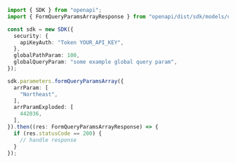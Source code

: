 ```typescript showLineNumbers copy filename="Form Query Params Array usage example"
import { SDK } from "openapi";
import { FormQueryParamsArrayResponse } from "openapi/dist/sdk/models/operations";

const sdk = new SDK({
  security: {
    apiKeyAuth: "Token YOUR_API_KEY",
  },
  globalPathParam: 100,
  globalQueryParam: "some example global query param",
});

sdk.parameters.formQueryParamsArray({
  arrParam: [
    "Northeast",
  ],
  arrParamExploded: [
    442036,
  ],
}).then((res: FormQueryParamsArrayResponse) => {
  if (res.statusCode == 200) {
    // handle response
  }
});
```
